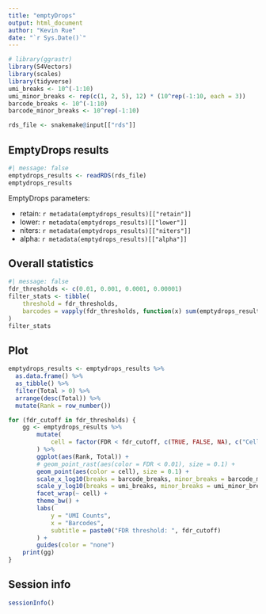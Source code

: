 ```yaml
---
title: "emptyDrops"
output: html_document
author: "Kevin Rue"
date: "`r Sys.Date()`"
---
```


```r
# library(ggrastr)
library(S4Vectors)
library(scales)
library(tidyverse)
umi_breaks <- 10^(-1:10)
umi_minor_breaks <- rep(c(1, 2, 5), 12) * (10^rep(-1:10, each = 3))
barcode_breaks <- 10^(-1:10)
barcode_minor_breaks <- 10^rep(-1:10)
```

```r
rds_file <- snakemake@input[["rds"]]
```

## EmptyDrops results

```r
#| message: false
emptydrops_results <- readRDS(rds_file)
emptydrops_results
```

EmptyDrops parameters:

- retain: `r metadata(emptydrops_results)[["retain"]]`
- lower: `r metadata(emptydrops_results)[["lower"]]`
- niters: `r metadata(emptydrops_results)[["niters"]]`
- alpha: `r metadata(emptydrops_results)[["alpha"]]`

## Overall statistics

```r
#| message: false
fdr_thresholds <- c(0.01, 0.001, 0.0001, 0.00001)
filter_stats <- tibble(
    threshold = fdr_thresholds,
    barcodes = vapply(fdr_thresholds, function(x) sum(emptydrops_results$FDR < x, na.rm = TRUE), integer(1))
)
filter_stats
```

## Plot

```r
emptydrops_results <- emptydrops_results %>%
  as.data.frame() %>% 
  as_tibble() %>% 
  filter(Total > 0) %>% 
  arrange(desc(Total)) %>% 
  mutate(Rank = row_number())
```

```r
for (fdr_cutoff in fdr_thresholds) {
    gg <- emptydrops_results %>% 
        mutate(
            cell = factor(FDR < fdr_cutoff, c(TRUE, FALSE, NA), c("Cell", "Empty"))
        ) %>%
        ggplot(aes(Rank, Total)) +
        # geom_point_rast(aes(color = FDR < 0.01), size = 0.1) +
        geom_point(aes(color = cell), size = 0.1) +
        scale_x_log10(breaks = barcode_breaks, minor_breaks = barcode_minor_breaks, labels = label_number(scale_cut = cut_short_scale())) +
        scale_y_log10(breaks = umi_breaks, minor_breaks = umi_minor_breaks, labels = label_number(scale_cut = cut_short_scale())) +
        facet_wrap(~ cell) +
        theme_bw() +
        labs(
            y = "UMI Counts",
            x = "Barcodes",
            subtitle = paste0("FDR threshold: ", fdr_cutoff)
        ) +
        guides(color = "none")
    print(gg)
}
```

## Session info

```r
sessionInfo()
```

